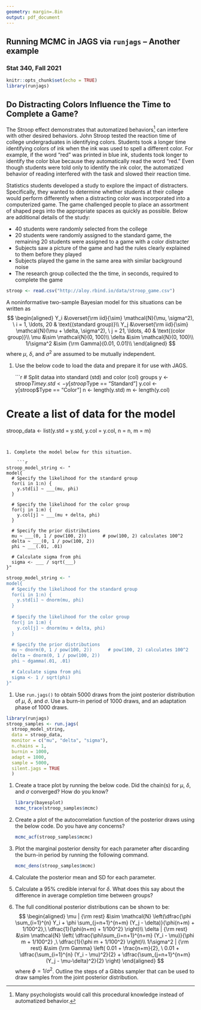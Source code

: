 ```yaml
---
geometry: margin=.8in 
output: pdf_document
---
```


## Running MCMC in JAGS via `runjags` -- Another example

### Stat 340, Fall 2021


\pagenumbering{gobble}


```r
knitr::opts_chunk$set(echo = TRUE)
library(runjags)
```

## Do Distracting Colors Influence the Time to Complete a Game?

The Stroop effect demonstrates that automatized behaviors[^1] can interfere with other desired behaviors. John Stroop tested the reaction time of college undergraduates in identifying colors. Students took a longer time identifying colors of ink when the ink was used to spell a different color. For example, if the word "red" was printed in blue ink, students took longer to identify the color blue because they automatically read the word "red." Even though students were told only to identify the ink color, the automatized behavior of reading interfered with the task and slowed their reaction time. 

Statistics students developed a study to explore the impact of distracters. Specifically, they wanted to determine whether students at their college would perform differently when a distracting color was incorporated into a computerized game. The game challenged people to place an assortment of shaped pegs into the appropriate spaces as quickly as possible. Below are additional details of the study:

- 40 students were randomly selected from the college
- 20 students were randomly assigned to the standard game, the remaining 20 students were assigned to a game with a color distracter
- Subjects saw a picture of the game and had the rules clearly explained to them before they played
- Subjects played the game in the same area with similar background noise
- The research group collected the the time, in seconds, required to complete the game

[^1]: Many psychologists would call this procedural knowledge instead of automatized behavior.

```r
stroop <- read.csv("http://aloy.rbind.io/data/stroop_game.csv")
```


\bigskip

A noninformative two-sample Bayesian model for this situations can be written as
$$
\begin{aligned}
Y_i &\overset{\rm iid}{\sim} \mathcal{N}(\mu, \sigma^2), \ i = 1, \ldots, 20 & \text{(standard group)}\\
Y_j &\overset{\rm iid}{\sim} \mathcal{N}(\mu + \delta, \sigma^2), \ j = 21, \ldots, 40 & \text{(color group)}\\
\mu &\sim \mathcal{N}(0, 100)\\
\delta &\sim \mathcal{N}(0, 100)\\
1/\sigma^2 &\sim {\rm Gamma}(0.01, 0.01)\\
\end{aligned}
$$
where $\mu$, $\delta$, and $\sigma^2$ are assumed to be mutually independent. 


1. Use the below code to load the data and prepare it for use with JAGS.

    ```r
# Split dataa into standard (std) and color (col) groups
y <- stroop$Time
y.std <- y[stroop$Type == "Standard"]
y.col <- y[stroop$Type == "Color"]
n <- length(y.std)
m <- length(y.col)

# Create a list of data for the model
stroop_data <- list(y.std = y.std, y.col = y.col, n = n, m = m)
```


1. Complete the model below for this situation.

    ```r
stroop_model_string <- "
model{
  # Specify the likelihood for the standard group
  for(i in 1:n) {
    y.std[i] ~ ___(mu, phi)
  }
  
  # Specify the likelihood for the color group
  for(j in 1:m) {
    y.col[j] ~ ___(mu + delta, phi)
  }

  # Specify the prior distributions
  mu ~ ___(0, 1 / pow(100, 2))      # pow(100, 2) calculates 100^2
  delta ~ ___(0, 1 / pow(100, 2))
  phi ~ ___(.01, .01)

  # Calculate sigma from phi
  sigma <- ___ / sqrt(___)
}"
```

```r
stroop_model_string <- "
model{
  # Specify the likelihood for the standard group
  for(i in 1:n) {
    y.std[i] ~ dnorm(mu, phi)
  }
  
  # Specify the likelihood for the color group
  for(j in 1:m) {
    y.col[j] ~ dnorm(mu + delta, phi)
  }

  # Specify the prior distributions
  mu ~ dnorm(0, 1 / pow(100, 2))      # pow(100, 2) calculates 100^2
  delta ~ dnorm(0, 1 / pow(100, 2))
  phi ~ dgamma(.01, .01)

  # Calculate sigma from phi
  sigma <- 1 / sqrt(phi)
}"
```

1. Use `run.jags()` to obtain 5000 draws from the joint posterior distribution of $\mu$, $\delta$, and $\sigma$. Use a burn-in period of 1000 draws, and an adaptation phase of 1000 draws.

```r
library(runjags)
stroop_samples <- run.jags(
  stroop_model_string, 
  data = stroop_data, 
  monitor = c("mu", "delta", "sigma"),
  n.chains = 1,
  burnin = 1000,
  adapt = 1000,
  sample = 5000,
  silent.jags = TRUE
  )
```


1. Create a trace plot by running the below code. Did the chain(s) for $\mu$, $\delta$, and $\sigma$ converged? How do you know?

    ```r
    library(bayesplot)
mcmc_trace(stroop_samples$mcmc)
```
    \vspace{0.5in}

1. Create a plot of the autocorrelation function of the posterior draws using the below code. Do you have any concerns?

    ```r
mcmc_acf(stroop_samples$mcmc)
```
    \vspace{0.5in}

1. Plot the marginal posterior density for each parameter after discarding the burn-in period by running the following command.

    ```r
mcmc_dens(stroop_samples$mcmc)
```

1. Calculate the posterior mean and SD for each parameter.

    \vspace{1in}

1. Calculate a 95% credible interval for $\delta$. What does this say about the difference in average completion time between groups?

    \clearpage

1. The full conditional posterior distributions can be shown to be:
$$
\begin{aligned}
\mu | {\rm rest} &\sim \mathcal{N} \left(\dfrac{\phi \sum_{i=1}^{n} Y_i + \phi \sum_{j=n+1}^{n+m} (Y_j - \delta)}{\phi(n+m) + 1/100^2},\ \dfrac{1}{\phi(n+m) + 1/100^2} \right)\\
\delta | {\rm rest} &\sim \mathcal{N} \left( \dfrac{\phi\sum_{i=n+1}^{n+m} (Y_i - \mu)}{\phi m + 1/100^2} ,\ \dfrac{1}{\phi m + 1/100^2} \right)\\
1/\sigma^2 | {\rm rest} &\sim {\rm Gamma} \left( 0.01 + \frac{n+m}{2}, \ 0.01 + \dfrac{\sum_{i=1}^{n} (Y_i - \mu)^2}{2} + \dfrac{\sum_{j=n+1}^{n+m} (Y_j - \mu-\delta)^2}{2} \right)
\end{aligned}
$$
    where $\phi = 1/\sigma^2$. Outline the steps of a Gibbs sampler that can be used to draw samples from the joint posterior distribution.
    

